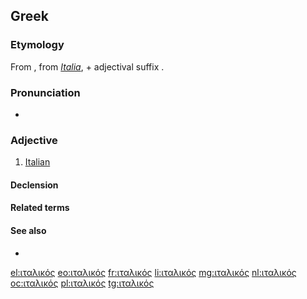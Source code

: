 ==Greek==

===Etymology===
From {{m|el|Ιταλία||Italy}}, from {{etyl|la|el}} ''[[Italia]]'', + adjectival suffix {{m|el|-ικός}}.

===Pronunciation===
* {{IPA|/italiˈkos/|lang=el}}

===Adjective===
{{el-adj|f=ιταλική|n=ιταλικό}}

# [[Italian]] {{gloss|relating to [[Italy]] or its people or language}}

====Declension====
{{el-decl-adj|dec=ός-ή-ό|stem=ιταλικ|nopio=1}}

====Related terms====
{{el-see|Ιταλία|gloss=Italy|g=f}}

====See also====
* {{l|el|[[πλάγιος|πλάγιοι]] [[χαρακτήρες]]|πλάγιοι χαρακτήρες|g=m-p|gloss=italics, italic characters}}

{{DEFAULTSORT:ιταλικοσ}}

[[el:ιταλικός]]
[[eo:ιταλικός]]
[[fr:ιταλικός]]
[[li:ιταλικός]]
[[mg:ιταλικός]]
[[nl:ιταλικός]]
[[oc:ιταλικός]]
[[pl:ιταλικός]]
[[tg:ιταλικός]]